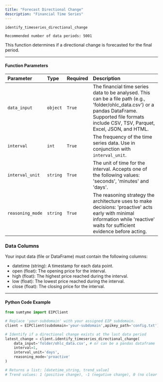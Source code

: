 ```yaml
---
title: "Forecast Directional Change"
description: "Financial Time Series"
---
```


`identify_timeseries_directional_change`

`Recommended number of data periods: 5001`

This function determines if a directional change is forecasted for the final period.

---

#### Function Parameters

| Parameter        | Type     | Required | Description                                                                                                                                                                                           |
| :--------------- | :------- | :------- | :---------------------------------------------------------------------------------------------------------------------------------------------------------------------------------------------------- |
| `data_input`     | `object` | `True`   | The financial time series data to be analysed. This can be a file path (e.g., 'folder/ohlc_data.csv') or a pandas DataFrame. Supported file formats include CSV, TSV, Parquet, Excel, JSON, and HTML. |
| `interval`       | `int`    | `True`   | The frequency of the time series data. Use in conjunction with `interval_unit`.                                                                                                                       |
| `interval_unit`  | `string` | `True`   | The unit of time for the interval. Accepts one of the following values: 'seconds', 'minutes' and 'days'.                                                                                              |
| `reasoning_mode` | `string` | `True`   | The reasoning strategy the architecture uses to make decisions: 'proactive' acts early with minimal information while 'reactive' waits for sufficient evidence before acting.                         |

### Data Columns

Your input data (file or DataFrame) must contain the following columns:

- datetime (string): A timestamp for each data point.
- open (float): The opening price for the interval.
- high (float): The highest price reached during the interval.
- low (float): The lowest price reached during the interval.
- close (float): The closing price for the interval.

---

#### Python Code Example

```python
from sumtyme import EIPClient

# Replace 'your-subdomain' with your assigned EIP subdomain.
client = EIPClient(subdomain='your-subdomain',apikey_path='config.txt')

# Identify if a directional change exists at the last data period
latest_change = client.identify_timeseries_directional_change(
    data_input='folder/ohlc_data.csv', # or can be a pandas dataframe 
    interval=1,
    interval_unit='days',
    reasoning_mode='proactive'
)

# Returns a list: [datetime_string, trend_value]
# Trend values: 1 (positive change), -1 (negative change), 0 (no clear change)
```
